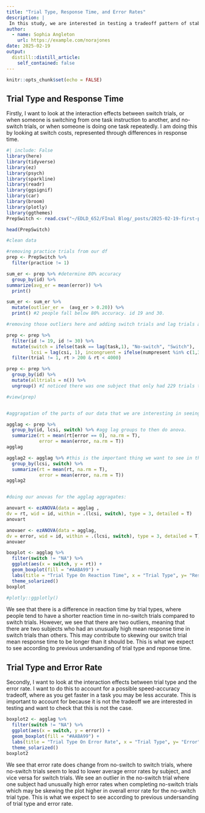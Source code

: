 ```yaml
---
title: "Trial Type, Response Time, and Error Rates"
description: |
 In this study, we are interested in testing a tradeoff pattern of stability/flexibility through a task-switching paradigm. Particularly we are interested in the interaction between pre-switch trials cue stimulus intervals (n-1 CSI’s) and no-switch/switch trials (NS/S).
author:
  - name: Sophia Angleton
    url: https://example.com/norajones
date: 2025-02-19
output:
  distill::distill_article:
    self_contained: false
---
```



```r
knitr::opts_chunk$set(echo = FALSE)
```
## Trial Type and Response Time

Firstly, I want to look at the interaction effects between switch trials, or when someone is switching from one task instruction to another, and no-switch trials, or when someone is doing one task repeatedly. I am doing this by looking at switch costs, represented through differences in response time. 


```r
#| include: False
library(here)
library(tidyverse)
library(ez)
library(psych)
library(sparkline)
library(readr)
library(ggsignif)
library(car)
library(broom)
library(plotly)
library(ggthemes)
PrepSwitch <- read.csv("~/EDLD_652/FInal Blog/_posts/2025-02-19-first-post/PrepSwitch.csv")

head(PrepSwitch)

#clean data 

#removing practice trials from our df
prep <- PrepSwitch %>% 
  filter(practice != 1)

sum_er <- prep %>% #determine 80% accuracy 
  group_by(id) %>% 
summarize(avg_er = mean(error)) %>% 
  print()

sum_er <- sum_er %>% 
  mutate(outlier_er =  (avg_er > 0.20)) %>% 
  print() #2 people fall below 80% accuracy. id 19 and 30. 

#removing those outliers here and adding switch trials and lag trials and incongruencies. 

prep <- prep %>% 
  filter(id != 19, id != 30) %>% 
  mutate(switch = ifelse(task == lag(task,1), "No-switch", "Switch"), 
         lcsi = lag(csi, 1), incongruent = ifelse(numpresent %in% c(1,3,6,8), 0, 1), lincongruent = lag(incongruent,1), lerror = lag(error, 1), lrt = lag(rt, 1)) %>%#lag looks at trial before, need to filter out the first of each block bc nothing to compare
  filter(trial != 1, rt > 200 & rt < 4000)

prep <- prep %>% 
  group_by(id) %>% 
  mutate(alltrials = n()) %>% 
  ungroup() #I noticed there was one subject that only had 229 trials total...

#view(prep)


#aggragation of the parts of our data that we are interesting in seeing

agglag <- prep %>% 
  group_by(id, lcsi, switch) %>% #agg lag groups to then do anova. 
  summarize(rt = mean(rt[error == 0], na.rm = T), 
            error = mean(error, na.rm = T)) 
agglag

agglag2 <- agglag %>% #this is the important thing we want to see in the n-1 trials. looking at pattern of means here 
  group_by(lcsi, switch) %>% 
  summarize(rt = mean(rt, na.rm = T), 
            error = mean(error, na.rm = T)) 
agglag2


#doing our anovas for the agglag aggragates: 

anovart <- ezANOVA(data = agglag ,  
dv = rt, wid = id, within = .(lcsi, switch), type = 3, detailed = T)
anovart

anovaer <- ezANOVA(data = agglag, 
dv = error, wid = id, within = .(lcsi, switch), type = 3, detailed = T)
anovaer
```

```r
boxplot <- agglag %>% 
  filter(switch != "NA") %>% 
  ggplot(aes(x = switch, y = rt)) +
  geom_boxplot(fill = "#AABA99") +
  labs(title = "Trial Type On Reaction Time", x = "Trial Type", y= "Response Time (msec)", subtitle = "Mean Response Times by Trial Type")+
  theme_solarized() 
boxplot

#plotly::ggplotly()

```

We see that there is a difference in reaction time by trial types, where people tend to have a shorter reaction time in no-switch trials compared to switch trials. However, we see that there are two outliers, meaning that there are two subjects who had an unusually high mean response time in switch trials than others. This may contribute to skewing our switch trial mean response time to be longer than it should be. This is what we expect to see according to previous undersanding of trial type and reponse time.

## Trial Type and Error Rate

Secondly, I want to look at the interaction effects between trial type and the error rate. I want to do this to account for a possible speed-accuracy tradeoff, where as you get faster in a task you may be less accurate. This is important to account for because it is not the tradeoff we are interested in testing and want to check that this is not the case. 

```r
boxplot2 <- agglag %>% 
  filter(switch != "NA") %>% 
  ggplot(aes(x = switch, y = error)) +
  geom_boxplot(fill = "#AABA99") +
  labs(title = "Trial Type On Error Rate", x = "Trial Type", y= "Error", subtitle = "Mean Error Rates by Trial Type")+
  theme_solarized() 
boxplot2
```
We see that error rate does change from no-switch to switch trials, where no-switch trials seem to lead to lower average error rates by subject, and vice versa for switch trials. We see an outlier in the no-switch trial where one subject had unusually high error rates when completing no-switch trials which may be skewing the plot higher in overall error rate for the no-switch trial type. This is what we expect to see according to previous undersanding of trial type and error rate. 